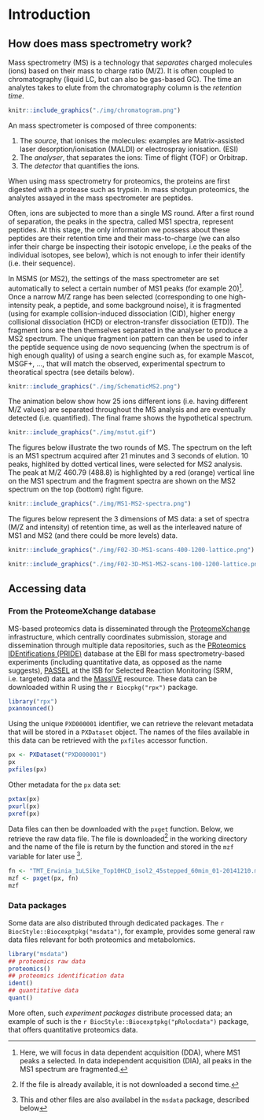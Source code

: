 # Introduction {#sec-msintro}


## How does mass spectrometry work?

Mass spectrometry (MS) is a technology that *separates* charged
molecules (ions) based on their mass to charge ratio (M/Z). It is
often coupled to chromatography (liquid LC, but can also be gas-based
GC). The time an analytes takes to elute from the chromatography
column is the *retention time*.


```r
knitr::include_graphics("./img/chromatogram.png")
```

An mass spectrometer is composed of three components:

1. The *source*, that ionises the molecules: examples are Matrix-assisted
   laser desorption/ionisation (MALDI) or electrospray ionisation.
   (ESI)
2. The *analyser*, that separates the ions: Time of flight (TOF) or Orbitrap.
3. The *detector* that quantifies the ions.

When using mass spectrometry for proteomics, the proteins are first
digested with a protease such as trypsin. In mass shotgun proteomics,
the analytes assayed in the mass spectrometer are peptides.

Often, ions are subjected to more than a single MS round. After a
first round of separation, the peaks in the spectra, called MS1
spectra, represent peptides. At this stage, the only information we
possess about these peptides are their retention time and their
mass-to-charge (we can also infer their charge be inspecting their
isotopic envelope, i.e the peaks of the individual isotopes, see
below), which is not enough to infer their identify (i.e. their
sequence).

In MSMS (or MS2), the settings of the mass spectrometer are set
automatically to select a certain number of MS1 peaks (for example
20)^[Here, we will focus in data dependent acquisition (DDA), where
MS1 peaks a selected. In data independent acquisition (DIA), all peaks
in the MS1 spectrum are fragmented.]. Once a narrow M/Z range has been
selected (corresponding to one high-intensity peak, a peptide, and
some background noise), it is fragmented (using for example
collision-induced dissociation (CID), higher energy collisional
dissociation (HCD) or electron-transfer dissociation (ETD)). The
fragment ions are then themselves separated in the analyser to produce
a MS2 spectrum. The unique fragment ion pattern can then be used to
infer the peptide sequence using de novo sequencing (when the spectrum
is of high enough quality) of using a search engine such as, for
example Mascot, MSGF+, ..., that will match the observed, experimental
spectrum to theoratical spectra (see details below).


```r
knitr::include_graphics("./img/SchematicMS2.png")
```


The animation below show how 25 ions different ions (i.e. having
different M/Z values) are separated throughout the MS analysis and are
eventually detected (i.e. quantified). The final frame shows the
hypothetical spectrum.


```r
knitr::include_graphics("./img/mstut.gif")
```

The figures below illustrate the two rounds of MS. The spectrum on the
left is an MS1 spectrum acquired after 21 minutes and 3 seconds of
elution. 10 peaks, highlited by dotted vertical lines, were selected
for MS2 analysis. The peak at M/Z 460.79 (488.8) is highlighted by a
red (orange) vertical line on the MS1 spectrum and the fragment
spectra are shown on the MS2 spectrum on the top (bottom) right
figure.

```r
knitr::include_graphics("./img/MS1-MS2-spectra.png")
```

The figures below represent the 3 dimensions of MS data: a set of
spectra (M/Z and intensity) of retention time, as well as the
interleaved nature of MS1 and MS2 (and there could be more levels)
data.

```r
knitr::include_graphics("./img/F02-3D-MS1-scans-400-1200-lattice.png")
```

```r
knitr::include_graphics("./img/F02-3D-MS1-MS2-scans-100-1200-lattice.png")
```

## Accessing data

### From the ProteomeXchange database {-}

MS-based proteomics data is disseminated through the
[ProteomeXchange](http://www.proteomexchange.org/) infrastructure,
which centrally coordinates submission, storage and dissemination
through multiple data repositories, such as the
[PRoteomics IDEntifications (PRIDE)](https://www.ebi.ac.uk/pride/archive/)
database at the EBI for mass spectrometry-based experiments (including
quantitative data, as opposed as the name suggests),
[PASSEL](http://www.peptideatlas.org/passel/) at the ISB for Selected
Reaction Monitoring (SRM, i.e. targeted) data and the
[MassIVE](http://massive.ucsd.edu/ProteoSAFe/static/massive.jsp)
resource. These data can be downloaded within R using the
`r Biocpkg("rpx")` package.


```r
library("rpx")
pxannounced()
```

Using the unique `PXD000001` identifier, we can retrieve the relevant
metadata that will be stored in a `PXDataset` object. The names of the
files available in this data can be retrieved with the `pxfiles`
accessor function.

```r
px <- PXDataset("PXD000001")
px
pxfiles(px)
```

Other metadata for the `px` data set:

```r
pxtax(px)
pxurl(px)
pxref(px)
```

Data files can then be downloaded with the `pxget` function. Below, we
retrieve the raw data file. The file is
downloaded^[If the file is already available, it is not downloaded a second time.]
in the working directory and the name of the file is return by the
function and stored in the `mzf` variable for later use ^[This and other files are also availabel in the `msdata` package, described below].

```r
fn <- "TMT_Erwinia_1uLSike_Top10HCD_isol2_45stepped_60min_01-20141210.mzML"
mzf <- pxget(px, fn)
mzf
```

### Data packages {-}

Some data are also distributed through dedicated packages. The
`r BiocStyle::Biocexptpkg("msdata")`, for example, provides some
general raw data files relevant for both proteomics and
metabolomics.

```r
library("msdata")
## proteomics raw data
proteomics()
## proteomics identification data
ident()
## quantitative data
quant()
```

More often, such *experiment packages* distribute processed data; an
example of such is the `r BiocStyle::Biocexptpkg("pRolocdata")`
package, that offers quantitative proteomics data.
